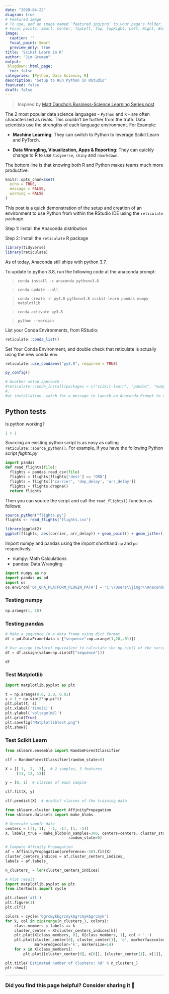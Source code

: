 ```yaml
---
date: "2020-04-22"
diagram: true
# Featured image
# To use, add an image named `featured.jpg/png` to your page's folder.
# Focal points: Smart, Center, TopLeft, Top, TopRight, Left, Right, BottomLeft, Bottom, BottomRight.
image: 
  caption: ''
  focal_point: Smart
  preview_only: true
title: 'Scikit Learn in R'
author: "Jim Gruman"
output: 
 blogdown::html_page:
  toc: false
categories: [Python, Data Science, R]
description: "Setup to Run Python in RStudio"
featured: false
draft: false
---
```


>Inspired by [Matt Dancho's Business-Science Learning Series post](https://www.business-science.io/learn-r/2020/04/20/setup-python-in-r-with-rmarkdown.html)

The 2 most popular data science languages - `Python` and `R` - are often characterized as rivals. This couldn’t be further from the truth. Data scientists use the strengths of each language environment. For Example:

- **Machine Learning**: They can switch to Python to leverage Scikit Learn and PyTorch.

- **Data Wrangling, Visualization, Apps & Reporting**: They can quickly change to R to use `tidyverse`, `shiny` and `rmarkdown`.

The bottom line is that knowing both R and Python makes teams much more productive. 

```r
knitr::opts_chunk$set(
  echo = TRUE,
  message = FALSE,
  warning = FALSE
)
```

This post is a quick demonstration of the setup and creation of an environment to use Python from within the RStudio IDE using the `reticulate` package.

Step 1: Install the Anaconda distribution

Step 2: Install the `reticulate` R package

```r
library(tidyverse)
library(reticulate)
```

As of today, Anaconda still ships with python 3.7.

To update to python 3.8, run the following code at the anaconda prompt:

>`conda install -c anaconda python=3.8`

>`conda update --all`

>`conda create -n py3.8 python=3.8 scikit-learn pandas numpy matplotlib`

>`conda activate py3.8`

>`python --version`

List your Conda Environments, from RStudio:

```r
reticulate::conda_list()

```

Set Your Conda Environment, and double check that reticulate is actually using the new conda env.

```r
reticulate::use_condaenv("py3.8", required = TRUE)

py_config()

# Another setup approach -
#reticulate::conda_install(packages = c("scikit-learn", "pandas", "numpy", "matplotlib"))
#.
#at installation, watch for a message to launch an Anaconda Prompt to update conda by typing "conda update -n base -c defaults conda"
```

## Python tests

Is python working?

```python
1 + 1

```


Sourcing an existing python script is as easy as calling `reticulate::source_python()`. For example, if you have the following Python script *flights.py*

```python
import pandas
def read_flights(file):
  flights = pandas.read_csv(file)
  flights = flights[flights['dest'] == "ORD"]
  flights = flights[['carrier', 'dep_delay', 'arr_delay']]
  flights = flights.dropna()
  return flights
```

Then you can source the script and call the `read_flights()` function as follows:

```r
source_python("flights.py")
flights <- read_flights("flights.csv")

library(ggplot2)
ggplot(flights, aes(carrier, arr_delay)) + geom_point() + geom_jitter()
```

Import numpy and pandas using the import shorthand `np` and `pd` respectively. 

- numpy: Math Calculations
- pandas: Data Wrangling

```python
import numpy as np
import pandas as pd
import os
os.environ['QT_QPA_PLATFORM_PLUGIN_PATH'] = 'C:\\Users\\jimgr\\Anaconda3\\Library\\plugins\\platforms'
```

### Testing numpy

```python
np.arange(1, 10)
```

### Testing pandas

```python
# Make a sequence in a data frame using dict format
df = pd.DataFrame(data = {"sequence":np.arange(1,20,.01)})

# Use assign (mutate) equivalent to calculate the np.sin() of the series
df = df.assign(value=np.sin(df["sequence"]))

df
```

### Test Matplotlib

```python
import matplotlib.pyplot as plt

t = np.arange(0.0, 2.0, 0.01)
s = 1 + np.sin(2*np.pi*t)
plt.plot(t, s)
plt.xlabel('time(s)')
plt.ylabel('voltage(mV)')
plt.grid(True)
plt.savefig("Matplotlibtest.png")
plt.show()
```

### Test Scikit Learn

```python
from sklearn.ensemble import RandomForestClassifier

clf = RandomForestClassifier(random_state=0)

X = [[ 1,  2,  3],  # 2 samples, 3 features
     [11, 12, 13]]

y = [0, 1]  # classes of each sample

clf.fit(X, y)

clf.predict(X)  # predict classes of the training data
```


```python
from sklearn.cluster import AffinityPropagation
from sklearn.datasets import make_blobs

# Generate sample data
centers = [[1, 1], [-1, -1], [1, -1]]
X, labels_true = make_blobs(n_samples=300, centers=centers, cluster_std=0.5,
                            random_state=0)

# Compute Affinity Propagation
af = AffinityPropagation(preference=-50).fit(X)
cluster_centers_indices = af.cluster_centers_indices_
labels = af.labels_

n_clusters_ = len(cluster_centers_indices)

# Plot result
import matplotlib.pyplot as plt
from itertools import cycle

plt.close('all')
plt.figure(1)
plt.clf()

colors = cycle('bgrcmykbgrcmykbgrcmykbgrcmyk')
for k, col in zip(range(n_clusters_), colors):
    class_members = labels == k
    cluster_center = X[cluster_centers_indices[k]]
    plt.plot(X[class_members, 0], X[class_members, 1], col + '.')
    plt.plot(cluster_center[0], cluster_center[1], 'o', markerfacecolor=col,
             markeredgecolor='k', markersize=14)
    for x in X[class_members]:
        plt.plot([cluster_center[0], x[0]], [cluster_center[1], x[1]], col)

plt.title('Estimated number of clusters: %d' % n_clusters_)
plt.show()
```

----

### Did you find this page helpful? Consider sharing it 🙌



